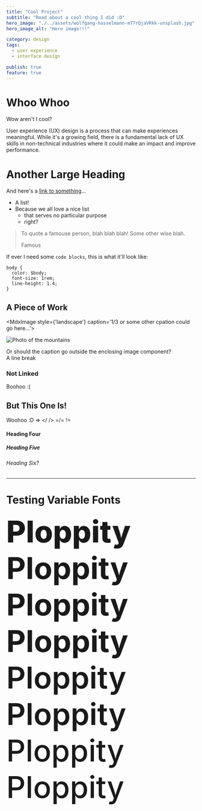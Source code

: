 ```yaml
---
title: "Cool Project"
subtitle: "Read about a cool thing I did :D"
hero_image: "./../assets/wolfgang-hasselmann-m77rQjaVRkk-unsplash.jpg"
hero_image_alt: "Hero image!!!"

category: design
tags:
  - user experience
  - interface design

publish: true
feature: true
---
```


# Whoo Whoo

Wow aren't I cool?

User experience (UX) design is a process that can make experiences meaningful. While it's a growing field, there is a fundamental lack of UX skills in non-technical industries where it could make an impact and improve performance.

# Another Large Heading

And here's a [link to something](/)...

* A list!
* Because we all love a nice list
  * that serves no particular purpose
  * right?

> To quote a famouse person, blah blah blah!
> Some other wise blah.
>
> Famous

If ever I need some `code blocks`, this is what it'll look like:
```
body {
  color: $body;
  font-size: 1rem;
  line-height: 1.4;
}
```

## A Piece of Work


<!-- ![Photo of the mountains](./../assets/wolfgang-hasselmann-yhH7ER4T0JI-unsplash.jpg) -->

<MdxImage
  style={'landscape'}
  caption='1/3 or some other cpation could go here...'>

  <img src='./../assets/wolfgang-hasselmann-yhH7ER4T0JI-unsplash.jpg' alt='Photo of the mountains' />

</MdxImage>

Or should the caption go outside the enclosing image component?  
A line break


### Not Linked

Boohoo :(

## But This One Is!

Woohoo :D => </ /> =/= !=

#### Heading Four

##### Heading Five

###### Heading Six?

---

# Testing Variable Fonts

<p style="font-size: 5rem; margin: 0; font-weight: 800">Ploppity</p>
<p style="font-size: 5rem; margin: 0; font-weight: 750">Ploppity</p>
<p style="font-size: 5rem; margin: 0; font-weight: 730">Ploppity</p>
<p style="font-size: 5rem; margin: 0; font-weight: 680">Ploppity</p>
<p style="font-size: 5rem; margin: 0; font-weight: 630">Ploppity</p>
<p style="font-size: 5rem; margin: 0; font-weight: 580">Ploppity</p>
<p style="font-size: 5rem; margin: 0; font-weight: 530">Ploppity</p>
<p style="font-size: 5rem; margin: 0; font-weight: 480">Ploppity</p>